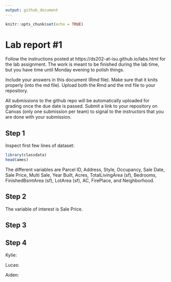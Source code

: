 ```yaml
---
output: github_document
---
```


<!-- README.md is generated from README.Rmd. Please edit the README.Rmd file -->


```r
knitr::opts_chunk$set(echo = TRUE)
```

# Lab report #1

Follow the instructions posted at https://ds202-at-isu.github.io/labs.html for the lab assignment. The work is meant to be finished during the lab time, but you have time until Monday evening to polish things.

Include your answers in this document (Rmd file). Make sure that it knits properly (into the md file). Upload both the Rmd and the md file to your repository.  

All submissions to the github repo will be automatically uploaded for grading once the due date is passed.
Submit a link to your repository on Canvas (only one submission per team) to signal to the instructors that you are done with your submission.

## Step 1

Inspect first few lines of dataset:

```r
library(classdata)
head(ames)
```
The different variables are Parcel ID, Address, Style, Occupancy, Sale Date, Sale Price, Multi Sale, Year Built, Acres, TotalLivingArea (sf), Bedrooms, FinishedBsmtArea (sf), LotArea (sf), AC, FirePlace, and Neighborhood.

## Step 2

The variable of interest is Sale Price.

## Step 3



## Step 4


Kylie:

Lucas:

Aiden:
